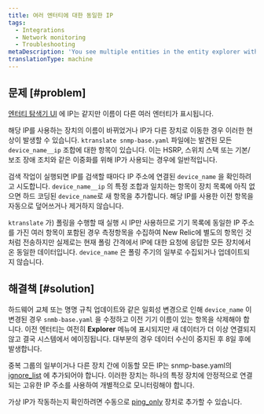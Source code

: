 ```yaml
---
title: 여러 엔터티에 대한 동일한 IP
tags:
  - Integrations
  - Network monitoring
  - Troubleshooting
metaDescription: 'You see multiple entities in the entity explorer with the same IP, but different names.'
translationType: machine
---
```


## 문제 [#problem]

[엔터티 탐색기 UI](/docs/new-relic-solutions/new-relic-one/core-concepts/new-relic-explorer-view-performance-across-apps-services-hosts#find) 에 IP는 같지만 이름이 다른 여러 엔터티가 표시됩니다.

해당 IP를 사용하는 장치의 이름이 바뀌었거나 IP가 다른 장치로 이동한 경우 이러한 현상이 발생할 수 있습니다. `ktranslate snmp-base.yaml` 파일에는 발견된 모든 `device_name__ip` 조합에 대한 항목이 있습니다. 이는 HSRP, 스위치 스택 또는 기본/보조 장애 조치와 같은 이중화를 위해 IP가 사용되는 경우에 일반적입니다.

검색 작업이 실행되면 IP를 검색할 때마다 IP 주소에 연결된 `device_name` 을 확인하려고 시도합니다. `device_name__ip` 의 특정 조합과 일치하는 항목이 장치 목록에 아직 없으면 하드 코딩된 `device_name`로 새 항목을 추가합니다. 해당 IP를 사용한 이전 항목을 자동으로 덮어쓰거나 제거하지 않습니다.

`ktranslate` 가) 폴링을 수행할 때 실행 시 IP만 사용하므로 기기 목록에 동일한 IP 주소를 가진 여러 항목이 포함된 경우 측정항목을 수집하여 New Relic에 별도의 항목인 것처럼 전송하지만 실제로는 현재 폴링 간격에서 IP에 대한 요청에 응답한 모든 장치에서 온 동일한 데이터입니다. `device_name` 은 폴링 주기의 일부로 수집되거나 업데이트되지 않습니다.

## 해결책 [#solution]

하드웨어 교체 또는 명명 규칙 업데이트와 같은 일회성 변경으로 인해 `device_name` 이 변경된 경우 `snmb-base.yaml` 을 수정하고 이전 기기 이름이 있는 항목을 삭제해야 합니다. 이전 엔터티는 여전히 **Explorer** 메뉴에 표시되지만 새 데이터가 더 이상 연결되지 않고 결국 시스템에서 에이징됩니다. 대부분의 경우 데이터 수신이 중지된 후 8일 후에 발생합니다.

중복 그룹의 일부이거나 다른 장치 간에 이동할 모든 IP는 snmp-base.yaml의 [ignore_list](https://docs.newrelic.com/docs/network-performance-monitoring/advanced/advanced-config/#discovery) 에 추가되어야 합니다. 이러한 장치는 하나의 특정 장치에 안정적으로 연결되는 고유한 IP 주소를 사용하여 개별적으로 모니터링해야 합니다.

가상 IP가 작동하는지 확인하려면 수동으로 [ping_only](https://docs.newrelic.com/docs/network-performance-monitoring/advanced/advanced-config/#response_time-attribute) 장치로 추가할 수 있습니다.